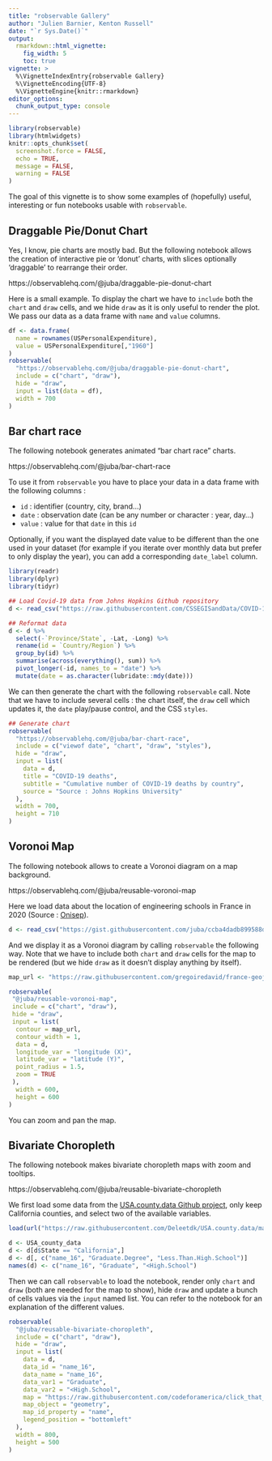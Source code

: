 ```yaml
---
title: "robservable Gallery"
author: "Julien Barnier, Kenton Russell"
date: "`r Sys.Date()`"
output:
  rmarkdown::html_vignette:
    fig_width: 5
    toc: true
vignette: >
  %\VignetteIndexEntry{robservable Gallery}
  %\VignetteEncoding{UTF-8}
  %\VignetteEngine{knitr::rmarkdown}
editor_options:
  chunk_output_type: console
---
```




```r
library(robservable)
library(htmlwidgets)
knitr::opts_chunk$set(
  screenshot.force = FALSE,
  echo = TRUE,
  message = FALSE,
  warning = FALSE
)
```


The goal of this vignette is to show some examples of (hopefully) useful, interesting or fun notebooks usable with `robservable`.

## Draggable Pie/Donut Chart

Yes, I know, pie charts are mostly bad. But the following notebook allows the creation of interactive pie or 'donut' charts, with slices optionally 'draggable' to rearrange their order.

https://observablehq.com/@juba/draggable-pie-donut-chart

Here is a small example. To display the chart we have to `include` both the `chart` and `draw` cells, and we hide `draw` as it is only useful to render the plot. We pass our data as a data frame with `name` and `value` columns.

```r
df <- data.frame(
  name = rownames(USPersonalExpenditure), 
  value = USPersonalExpenditure[,"1960"]
)
robservable(
  "https://observablehq.com/@juba/draggable-pie-donut-chart",
  include = c("chart", "draw"),
  hide = "draw",
  input = list(data = df),
  width = 700
)
```




## Bar chart race

The following notebook generates animated "bar chart race" charts.

https://observablehq.com/@juba/bar-chart-race

To use it from `robservable` you have to place your data in a data frame with the following columns :

- `id` : identifier (country, city, brand...)
- `date` : observation date (can be any number or character : year, day...)
- `value` : value for that `date` in this `id`

Optionally, if you want the displayed date value to be different than the one used in your dataset (for example if you iterate over monthly data but prefer to only display the year), you can add a corresponding `date_label` column.

```r
library(readr)
library(dplyr)
library(tidyr)

## Load Covid-19 data from Johns Hopkins Github repository
d <- read_csv("https://raw.githubusercontent.com/CSSEGISandData/COVID-19/master/csse_covid_19_data/csse_covid_19_time_series/time_series_covid19_deaths_global.csv")

## Reformat data 
d <- d %>%
  select(-`Province/State`, -Lat, -Long) %>%
  rename(id = `Country/Region`) %>%
  group_by(id) %>%
  summarise(across(everything(), sum)) %>%
  pivot_longer(-id, names_to = "date") %>%
  mutate(date = as.character(lubridate::mdy(date)))
```

We can then generate the chart with the following `robservable` call. Note that we have to include several cells : the chart itself, the `draw` cell which updates it, the `date` play/pause control, and the CSS `styles`. 

```r
## Generate chart
robservable(
  "https://observablehq.com/@juba/bar-chart-race",
  include = c("viewof date", "chart", "draw", "styles"),
  hide = "draw",
  input = list(
    data = d,
    title = "COVID-19 deaths",
    subtitle = "Cumulative number of COVID-19 deaths by country",
    source = "Source : Johns Hopkins University"
  ),
  width = 700,
  height = 710
)

```

## Voronoi Map


The following notebook allows to create a Voronoi diagram on a map background.

https://observablehq.com/@juba/reusable-voronoi-map

Here we load data about the location of engineering schools in France in 2020 (Source : [Onisep](https://www.data.gouv.fr/fr/datasets/etablissements-denseignement-superieur-2/)).

```r
d <- read_csv("https://gist.githubusercontent.com/juba/ccba4dadb899588d0301968fd974a99f/raw/5dedadc47c343ad95c3759c068f1821533296087/ecoles_inge.csv")
```

And we display it as a Voronoi diagram by calling `robservable` the following way. Note that we have to include both `chart` and `draw` cells for the map to be rendered (but we hide `draw` as it doesn't display anything by itself).

```r
map_url <- "https://raw.githubusercontent.com/gregoiredavid/france-geojson/master/regions-version-simplifiee.geojson"

robservable(
 "@juba/reusable-voronoi-map",
 include = c("chart", "draw"),
 hide = "draw",
 input = list(
  contour = map_url,
  contour_width = 1,
  data = d,
  longitude_var = "longitude (X)",
  latitude_var = "latitude (Y)",
  point_radius = 1.5,
  zoom = TRUE
 ),
  width = 600,
  height = 600
)
```

You can zoom and pan the map.

## Bivariate Choropleth

The following notebook makes bivariate choropleth maps with zoom and tooltips.

https://observablehq.com/@juba/reusable-bivariate-choropleth

We first load some data from the [USA.county.data Github project](https://github.com/Deleetdk/USA.county.data), only keep California counties, and select two of the available variables.

```r
load(url("https://raw.githubusercontent.com/Deleetdk/USA.county.data/master/data/USA_county_data.RData"))

d <- USA_county_data
d <- d[d$State == "California",]
d <- d[, c("name_16", "Graduate.Degree", "Less.Than.High.School")]
names(d) <- c("name_16", "Graduate", "<High.School")
```

Then we can call `robservable` to load the notebook, render only `chart` and `draw` (both are needed for the map to show), hide `draw` and update a bunch of cells values via the `input` named list. You can refer to the notebook for an explanation of the different values.

```r
robservable(
  "@juba/reusable-bivariate-choropleth",
  include = c("chart", "draw"),
  hide = "draw",
  input = list(
    data = d,
    data_id = "name_16",
    data_name = "name_16",
    data_var1 = "Graduate",
    data_var2 = "<High.School",
    map = "https://raw.githubusercontent.com/codeforamerica/click_that_hood/master/public/data/california-counties.geojson",
    map_object = "geometry",
    map_id_property = "name",
    legend_position = "bottomleft"
  ),
  width = 800,
  height = 500
)
```




